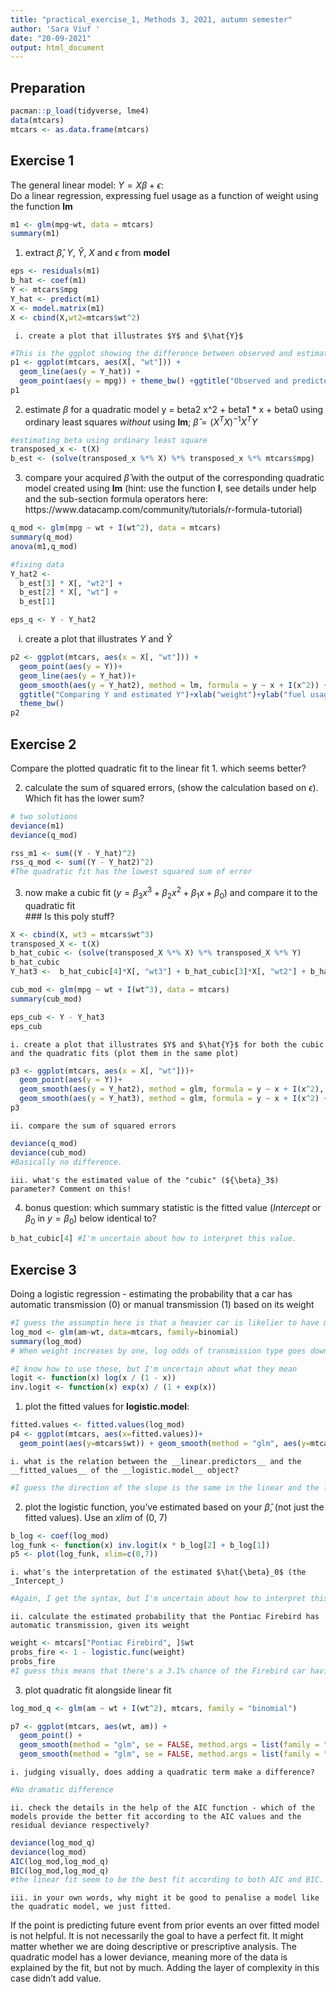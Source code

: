 ```yaml
---
title: "practical_exercise_1, Methods 3, 2021, autumn semester"
author: 'Sara Viuf '
date: "20-09-2021"
output: html_document
---
```


## Preparation 
```r
pacman::p_load(tidyverse, lme4)
data(mtcars)
mtcars <- as.data.frame(mtcars)
```
## Exercise 1
The general linear model: $Y = X \beta + \epsilon$:  
Do a linear regression, expressing fuel usage as a function of weight using the function __lm__  
```r
m1 <- glm(mpg~wt, data = mtcars)
summary(m1)
```
1. extract $\hat{\beta}$, $Y$, $\hat{Y}$, $X$ and $\epsilon$ from __model__ 
```r
eps <- residuals(m1)
b_hat <- coef(m1)
Y <- mtcars$mpg
Y_hat <- predict(m1)
X <- model.matrix(m1)
X <- cbind(X,wt2=mtcars$wt^2)
```
    
     i. create a plot that illustrates $Y$ and $\hat{Y}$
```r
#This is the ggplot showing the difference between observed and estimated y values. 
p1 <- ggplot(mtcars, aes(X[, "wt"])) +
  geom_line(aes(y = Y_hat)) + 
  geom_point(aes(y = mpg)) + theme_bw() +ggtitle("Observed and predicted y values") + xlab("Weight") + ylab("fuel usage")
p1
```
2. estimate $\beta$ for a quadratic model y = beta2 x^2 + beta1 * x + beta0  using ordinary least squares _without_ using __lm__; $\hat{\beta} = {({X}^{T} X)}^{-1} {X}^{T} Y$
```r
#estimating beta using ordinary least square 
transposed_x <- t(X)
b_est <- (solve(transposed_x %*% X) %*% transposed_x %*% mtcars$mpg)
```

3. compare your acquired $\hat{\beta}$ with the output of the corresponding quadratic model created using __lm__ (hint: use the function __I__, see details under help and the sub-section formula operators here:
https://www.datacamp.com/community/tutorials/r-formula-tutorial)  
```r
q_mod <- glm(mpg ~ wt + I(wt^2), data = mtcars)
summary(q_mod)
anova(m1,q_mod)

#fixing data
Y_hat2 <-
  b_est[3] * X[, "wt2"] +
  b_est[2] * X[, "wt"] +
  b_est[1]

eps_q <- Y - Y_hat2
```
  
  i. create a plot that illustrates $Y$ and $\hat{Y}$
```r
p2 <- ggplot(mtcars, aes(x = X[, "wt"])) +
  geom_point(aes(y = Y))+
  geom_line(aes(y = Y_hat))+
  geom_smooth(aes(y = Y_hat2), method = lm, formula = y ~ x + I(x^2)) +
  ggtitle("Comparing Y and estimated Y")+xlab("weight")+ylab("fuel usage") +
  theme_bw()
p2
```

## Exercise 2
Compare the plotted quadratic fit to the linear fit 
1. which seems better?  

2. calculate the sum of squared errors, (show the calculation based on $\epsilon$). Which fit has the lower sum?  
```r
# two solutions
deviance(m1)
deviance(q_mod)

rss_m1 <- sum((Y - Y_hat)^2)
rss_q_mod <- sum((Y - Y_hat2)^2)
#The quadratic fit has the lowest squared sum of error

```

3. now make a cubic fit ($y = {\beta}_{3} x^3 + {\beta}_{2} x^2 + {\beta}_{1} x + {\beta}_{0}$) and compare it to the quadratic fit  
### Is this poly stuff?
```r
X <- cbind(X, wt3 = mtcars$wt^3)
transposed_X <- t(X)
b_hat_cubic <- (solve(transposed_X %*% X) %*% transposed_X %*% Y)
b_hat_cubic
Y_hat3 <-  b_hat_cubic[4]*X[, "wt3"] + b_hat_cubic[3]*X[, "wt2"] + b_hat_cubic[2] *X[, "wt"] + b_hat_cubic[1]

cub_mod <- glm(mpg ~ wt + I(wt^3), data = mtcars)
summary(cub_mod)

eps_cub <- Y - Y_hat3
eps_cub
```

    i. create a plot that illustrates $Y$ and $\hat{Y}$ for both the cubic and the quadratic fits (plot them in the same plot) 

```r
p3 <- ggplot(mtcars, aes(x = X[, "wt"]))+
  geom_point(aes(y = Y))+
  geom_smooth(aes(y = Y_hat2), method = glm, formula = y ~ x + I(x^2), color = "blue", lwd=0.8) +
  geom_smooth(aes(y = Y_hat3), method = glm, formula = y ~ x + I(x^2) + I(x^3), color = "red",lwd=0.8) + theme_bw() + xlab("weight") + ylab("fuel usage") + ggtitle("comparing the cubic(blue) to the quadratic(red) model")
p3  
```

    ii. compare the sum of squared errors  
```r
deviance(q_mod)
deviance(cub_mod)
#Basically no difference.
```

    iii. what's the estimated value of the "cubic" (${\beta}_3$) parameter? Comment on this!  
4. bonus question: which summary statistic is the fitted value (_Intercept_ or ${\beta}_0$ in $y = {\beta}_0$) below identical to?
```r
b_hat_cubic[4] #I'm uncertain about how to interpret this value. 
```
## Exercise 3
Doing a logistic regression - estimating the probability that a car has automatic transmission (0) or manual transmission (1) based on its weight

```r
#I guess the assumptin here is that a heavier car is likelier to have manual transmission. 
log_mod <- glm(am~wt, data=mtcars, family=binomial) 
summary(log_mod)
# When weight increases by one, log odds of transmission type goes down by -4.024. The z-score indicates that the mean of wt is -2.8 standard deviations from the mean of the standard normal distribution (0)
```

```r
#I know how to use these, but I'm uncertain about what they mean
logit <- function(x) log(x / (1 - x))
inv.logit <- function(x) exp(x) / (1 + exp(x))
```
1. plot the fitted values for __logistic.model__:  
```r
fitted.values <- fitted.values(log_mod)
p4 <- ggplot(mtcars, aes(x=fitted.values))+
  geom_point(aes(y=mtcars$wt)) + geom_smooth(method = "glm", aes(y=mtcars$wt)) + ylab("weight") + ggtitle("comparing linear and logistic model")+theme_bw()
```

    i. what is the relation between the __linear.predictors__ and the __fitted_values__ of the __logistic.model__ object?
```r
#I guess the direction of the slope is the same in the linear and the logistic model. The linear model doesnøt reflect the clustering of data point the way the logistic model does. 
```

2. plot the logistic function, you've estimated based on your $\hat{\beta}$, (not just the fitted values). Use an _xlim_ of (0, 7)
```r
b_log <- coef(log_mod)
log_funk <- function(x) inv.logit(x * b_log[2] + b_log[1])
p5 <- plot(log_funk, xlim=c(0,7))
```
   
    i. what's the interpretation of the estimated $\hat{\beta}_0$ (the _Intercept_)
```r
#Again, I get the syntax, but I'm uncertain about how to interpret this value.
```
    
    ii. calculate the estimated probability that the Pontiac Firebird has automatic transmission, given its weight
```r
weight <- mtcars["Pontiac Firebird", ]$wt
probs_fire <- 1 - logistic.func(weight)
probs_fire
#I guess this means that there's a 3.1% chance of the Firebird car having a manual transmission engine based on its weight. 
```

3. plot quadratic fit alongside linear fit  
```r
log_mod_q <- glm(am ~ wt + I(wt^2), mtcars, family = "binomial")

p7 <- ggplot(mtcars, aes(wt, am)) +
  geom_point() +
  geom_smooth(method = "glm", se = FALSE, method.args = list(family = "binomial"), color = "red",lwd=0.5) +
  geom_smooth(method = "glm", se = FALSE, method.args = list(family = "binomial"), color = "blue",lwd=0.5, formula = y ~ x + I(x^2)) + ggtitle("Comparing linear to quadratic fit") + xlab("Weight")
```
    
    i. judging visually, does adding a quadratic term make a difference?
```r
#No dramatic difference
```
    
    ii. check the details in the help of the AIC function - which of the models provide the better fit according to the AIC values and the residual deviance respectively?
```r
deviance(log_mod_q)
deviance(log_mod)
AIC(log_mod,log_mod_q)
BIC(log_mod,log_mod_q)
#the linear fit seem to be the best fit according to both AIC and BIC. Adding quadratic fit didn't really help, though it was a bit more presice
```

    iii. in your own words, why might it be good to penalise a model like the quadratic model, we just fitted.
  If the point is predicting future event from prior events an over fitted model is not helpful. It is not necessarily the goal to have a perfect fit. It might matter whether we are doing descriptive or prescriptive analysis. The quadratic model has a lower deviance, meaning more of the data is explained by the fit, but not by much. Adding the layer of complexity in this case didn't add value. 
